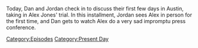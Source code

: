 {{DEFAULTSORT:
    #_EPISODE_0706:Photobombing And Sweating
}}{{Episode
    | title           = Photobombing And Sweating
    | caption         = Listen to this episode on [https://knowledgefight.libsyn.com/706-photobombing-and-sweating Libsyn] [https://open.spotify.com/episode/1BZ9hpUItPJyZCvADyrgB2 Spotify], Read the [[Transcript/706: Photobombing And Sweating|Unofficial Transcript]], View discussion on [https://reddit.com/w9818p Reddit]
    | episodeNumber   = 706
    | length          = 00:40:36
    | airDate         = July 27, 2022
    | episodeType     = [[:Category:Present Day|Present Day]]
    | previousEpisode = [[705: The Knowledge Fight Battle Kitchen]]
    | nextEpisode     = [[707: Dan's War]]
}}

{{Stub}}

Today, Dan and Jordan check in to discuss their first few days in Austin, taking in Alex Jones' trial.  In this installment, Jordan sees Alex in person for the first time, and Dan gets to watch Alex do a very sad impromptu press conference.

[[Category:Episodes]]
[[Category:Present Day]]
